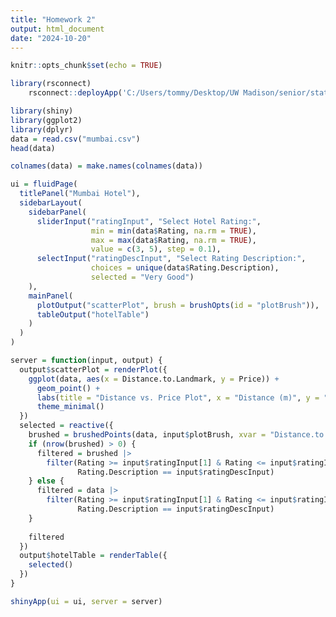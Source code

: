 ---
title: "Homework 2"
output: html_document
date: "2024-10-20"
---

```{r setup, include=FALSE}
knitr::opts_chunk$set(echo = TRUE)
```

```{r}
library(rsconnect)
    rsconnect::deployApp('C:/Users/tommy/Desktop/UW Madison/senior/stat 436/Homework 2')
```

```{r}
library(shiny)
library(ggplot2)
library(dplyr)
data = read.csv("mumbai.csv")
head(data)
```

```{r}
colnames(data) = make.names(colnames(data))

ui = fluidPage(
  titlePanel("Mumbai Hotel"),
  sidebarLayout(
    sidebarPanel(
      sliderInput("ratingInput", "Select Hotel Rating:",
                  min = min(data$Rating, na.rm = TRUE),
                  max = max(data$Rating, na.rm = TRUE),
                  value = c(3, 5), step = 0.1),
      selectInput("ratingDescInput", "Select Rating Description:",
                  choices = unique(data$Rating.Description),
                  selected = "Very Good")
    ),
    mainPanel(
      plotOutput("scatterPlot", brush = brushOpts(id = "plotBrush")),
      tableOutput("hotelTable")
    )
  )
)

server = function(input, output) {
  output$scatterPlot = renderPlot({
    ggplot(data, aes(x = Distance.to.Landmark, y = Price)) +
      geom_point() +
      labs(title = "Distance vs. Price Plot", x = "Distance (m)", y = "Price") +
      theme_minimal()
  })
  selected = reactive({
    brushed = brushedPoints(data, input$plotBrush, xvar = "Distance.to.Landmark", yvar = "Price")
    if (nrow(brushed) > 0) {
      filtered = brushed |>
        filter(Rating >= input$ratingInput[1] & Rating <= input$ratingInput[2],
               Rating.Description == input$ratingDescInput)
    } else {
      filtered = data |>
        filter(Rating >= input$ratingInput[1] & Rating <= input$ratingInput[2],
               Rating.Description == input$ratingDescInput)
    }
    
    filtered
  })
  output$hotelTable = renderTable({
    selected()
  })
}

shinyApp(ui = ui, server = server)

```

